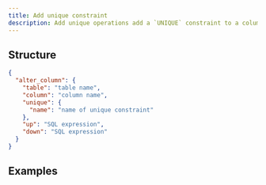```yaml
---
title: Add unique constraint
description: Add unique operations add a `UNIQUE` constraint to a column.
---
```


## Structure

```json
{
  "alter_column": {
    "table": "table name",
    "column": "column name",
    "unique": {
      "name": "name of unique constraint"
    },
    "up": "SQL expression",
    "down": "SQL expression"
  }
}
```

## Examples

<ExampleSnippet example="15_set_column_unique.json" language="json" />
